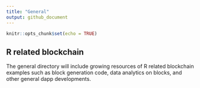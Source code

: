```yaml
---
title: "General"
output: github_document
---
```


```r
knitr::opts_chunk$set(echo = TRUE)
```

## R related blockchain

The general directory will include growing resources of R related blockchain examples such as block generation code, data analytics on blocks, and other general dapp developments.
